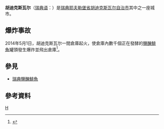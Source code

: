 {{Infobox Settlement
| name = 胡迪克斯瓦尔<br />Hudiksvall
| image_skyline = Hudiksvall.JPG
| imagesize = 250px
| image_caption = 
| image_flag = 
| image_shield = 
| pushpin_map = Sweden
| pushpin_label_position = bottom
| subdivision_type = 国家
| subdivision_name = {{SWE}}
| subdivision_type1 = [[瑞典行政区划|省]]
| subdivision_name1 = [[耶夫勒堡省|耶夫勒堡省]]
| subdivision_type2 = [[瑞典行政区划|市]]
| subdivision_name2 =  [[胡迪克斯瓦尔市|胡迪克斯瓦尔市]]
| elevation_m = 
| elevation_ft = 
| area_total_km2 = 9.71
| population_as_of = 2005年
| population_total = 14850
| population_density_km2 = auto
| timezone = [[CET|CET]]
| utc_offset = +1
| timezone_DST = [[CEST|CEST]]
| utc_offset_DST = +2
| latd = 61
| latm = 44
| lats = 
| latNS = N
| longd = 17
| longm = 07
| longs = 
| longEW = E
| website =  
}}

'''胡迪克斯瓦尔'''（[[瑞典语|瑞典语]]：'''{{lang|sv|Hudiksvall}}'''）是[[瑞典|瑞典]][[耶夫勒堡省|耶夫勒堡省]][[胡迪克斯瓦尔市|胡迪克斯瓦尔自治市]]其中之一座城市。

== 爆炸事故 ==
2014年5月1日，胡迪克斯瓦尔一間倉庫起火，使倉庫內數千個正在發酵的[[瑞典鹽醃鯡魚|鹽醃鯡魚]]罐頭發生爆炸並飛出倉庫<ref>{{cite news|url=http://www.bbc.com/news/world-middle-east-27258303|title=Sweden fire turns cans of rotten fish into exploding missiles|work=[[英国广播公司|英国广播公司]]|date=2014-05-02|accessdate=2014-07-28|archive-date=2020-11-11|archive-url=https://web.archive.org/web/20201111231636/https://www.bbc.com/news/world-middle-east-27258303|dead-url=no}}</ref>。
== 參見 ==
* [[瑞典鹽醃鯡魚|瑞典鹽醃鯡魚]]

== 參考資料 ==
{{reflist}}

{{Authority control}}
{{Sweden-geo-stub}}


[[Category:耶夫勒堡省城市|H]]